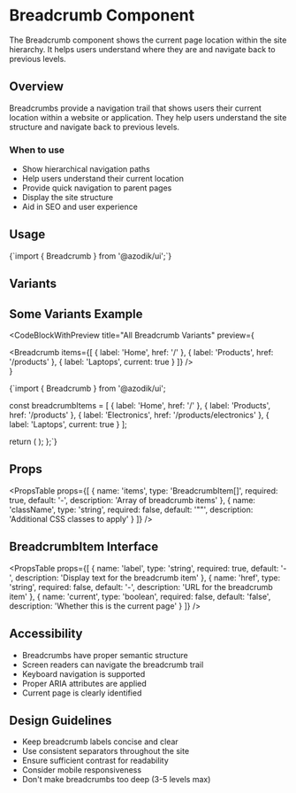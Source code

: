 
# Breadcrumb Component

The Breadcrumb component shows the current page location within the site hierarchy. It helps users understand where they are and navigate back to previous levels.

## Overview

Breadcrumbs provide a navigation trail that shows users their current location within a website or application. They help users understand the site structure and navigate back to previous levels.

### When to use
- Show hierarchical navigation paths
- Help users understand their current location
- Provide quick navigation to parent pages
- Display the site structure
- Aid in SEO and user experience

## Usage

<CodeBlock language="tsx">
{`import { Breadcrumb } from '@azodik/ui';`}
</CodeBlock>

## Variants

<ComponentRenderer componentName="breadcrumb" />

## Some Variants Example

<CodeBlockWithPreview 
  title="All Breadcrumb Variants"
  preview={
    <div className="space-y-4">
      <Breadcrumb items={[
        { label: 'Home', href: '/' },
        { label: 'Products', href: '/products' },
        { label: 'Laptops', current: true }
      ]} />
    </div>
  }
>
{`import { Breadcrumb } from '@azodik/ui';

  const breadcrumbItems = [
    { label: 'Home', href: '/' },
    { label: 'Products', href: '/products' },
    { label: 'Electronics', href: '/products/electronics' },
    { label: 'Laptops', current: true }
  ];

  return (
    <Breadcrumb items={breadcrumbItems} />
  );
};`}
</CodeBlockWithPreview>

## Props

<PropsTable props={[
  {
    name: 'items',
    type: 'BreadcrumbItem[]',
    required: true,
    default: '-',
    description: 'Array of breadcrumb items'
  },
  {
    name: 'className',
    type: 'string',
    required: false,
    default: '""',
    description: 'Additional CSS classes to apply'
  }
]} />

## BreadcrumbItem Interface

<PropsTable props={[
  {
    name: 'label',
    type: 'string',
    required: true,
    default: '-',
    description: 'Display text for the breadcrumb item'
  },
  {
    name: 'href',
    type: 'string',
    required: false,
    default: '-',
    description: 'URL for the breadcrumb item'
  },
  {
    name: 'current',
    type: 'boolean',
    required: false,
    default: 'false',
    description: 'Whether this is the current page'
  }
]} />

## Accessibility

- Breadcrumbs have proper semantic structure
- Screen readers can navigate the breadcrumb trail
- Keyboard navigation is supported
- Proper ARIA attributes are applied
- Current page is clearly identified

## Design Guidelines

- Keep breadcrumb labels concise and clear
- Use consistent separators throughout the site
- Ensure sufficient contrast for readability
- Consider mobile responsiveness
- Don't make breadcrumbs too deep (3-5 levels max)

<ComponentNavigation />